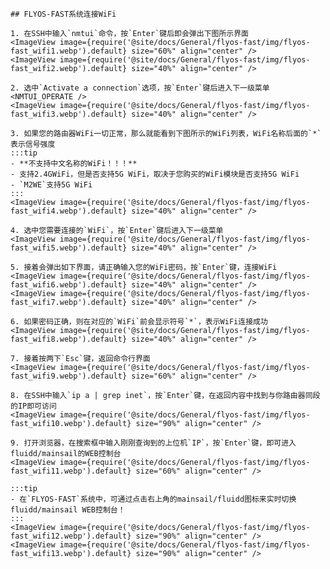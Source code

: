 

    ## FLYOS-FAST系统连接WiFi
    
    1. 在SSH中输入`nmtui`命令，按`Enter`键后即会弹出下图所示界面
    <ImageView image={require('@site/docs/General/flyos-fast/img/flyos-fast_wifi1.webp').default} size="60%" align="center" />
    <ImageView image={require('@site/docs/General/flyos-fast/img/flyos-fast_wifi2.webp').default} size="40%" align="center" />

    2. 选中`Activate a connection`选项，按`Enter`键后进入下一级菜单
    <NMTUI_OPERATE />
    <ImageView image={require('@site/docs/General/flyos-fast/img/flyos-fast_wifi3.webp').default} size="40%" align="center" />

    3. 如果您的路由器WiFi一切正常，那么就能看到下图所示的WiFi列表，WiFi名称后面的`*`表示信号强度
    :::tip
    - **不支持中文名称的WiFi！！！**
    - 支持2.4GWiFi，但是否支持5G WiFi，取决于您购买的WiFi模块是否支持5G WiFi
    - `M2WE`支持5G WiFi
    :::
    <ImageView image={require('@site/docs/General/flyos-fast/img/flyos-fast_wifi4.webp').default} size="40%" align="center" />

    4. 选中您需要连接的`WiFi`，按`Enter`键后进入下一级菜单
    <ImageView image={require('@site/docs/General/flyos-fast/img/flyos-fast_wifi5.webp').default} size="40%" align="center" />

    5. 接着会弹出如下界面，请正确输入您的WiFi密码，按`Enter`键，连接WiFi
    <ImageView image={require('@site/docs/General/flyos-fast/img/flyos-fast_wifi6.webp').default} size="40%" align="center" />
    <ImageView image={require('@site/docs/General/flyos-fast/img/flyos-fast_wifi7.webp').default} size="40%" align="center" />

    6. 如果密码正确，则在对应的`WiFi`前会显示符号`*`，表示WiFi连接成功
    <ImageView image={require('@site/docs/General/flyos-fast/img/flyos-fast_wifi8.webp').default} size="40%" align="center" />

    7. 接着按两下`Esc`键，返回命令行界面
    <ImageView image={require('@site/docs/General/flyos-fast/img/flyos-fast_wifi9.webp').default} size="60%" align="center" />
    
    8. 在SSH中输入`ip a | grep inet`，按`Enter`键，在返回内容中找到与你路由器同段的IP即可访问
    <ImageView image={require('@site/docs/General/flyos-fast/img/flyos-fast_wifi10.webp').default} size="90%" align="center" />

    9. 打开浏览器，在搜索框中输入刚刚查询到的上位机`IP`，按`Enter`键，即可进入fluidd/mainsail的WEB控制台
    <ImageView image={require('@site/docs/General/flyos-fast/img/flyos-fast_wifi11.webp').default} size="60%" align="center" />
    
    :::tip
    - 在`FLYOS-FAST`系统中，可通过点击右上角的mainsail/fluidd图标来实时切换fluidd/mainsail WEB控制台！
    :::
    <ImageView image={require('@site/docs/General/flyos-fast/img/flyos-fast_wifi12.webp').default} size="90%" align="center" />
    <ImageView image={require('@site/docs/General/flyos-fast/img/flyos-fast_wifi13.webp').default} size="90%" align="center" />